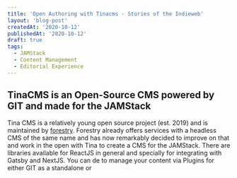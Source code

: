 ```yaml
---
title: 'Open Authoring with Tinacms - Stories of the Indieweb'
layout: 'blog-post'
createdAt: '2020-10-12'
publishedAt: '2020-10-12'
draft: true
tags:
  - JAMStack
  - Content Management
  - Editorial Experience
---
```


## TinaCMS is an Open-Source CMS powered by GIT and made for the JAMStack

Tina CMS is a relatively young open source project (est. 2019) and is maintained by [forestry](https://forestry.io). Forestry already offers services with a headless CMS of the same name and has now remarkably decided to improve on that and work in the open with Tina to create a CMS for the JAMStack.
There are libraries available for ReactJS in general and specially for integrating with Gatsby and NextJS. You can de to manage your content via Plugins for either GIT as a standalone or
